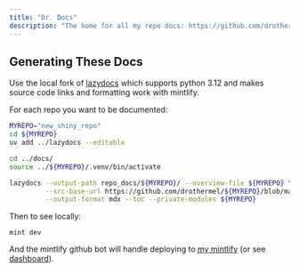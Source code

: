 ```yaml
---
title: "Dr. Docs"
description: "The home for all my repo docs: https://github.com/drothermel"
---
```


## Generating These Docs

Use the local fork of [lazydocs](https://github.com/ml-tooling/lazydocs) which supports python 3.12 and makes source code links and formatting work with mintlify.

For each repo you want to be documented:
```bash
MYREPO="new_shiny_repo"
cd ${MYREPO}
uv add ../lazydocs --editable

cd ../docs/
source ../${MYREPO}/.venv/bin/activate

lazydocs --output-path repo_docs/${MYREPO}/ --overview-file ${MYREPO} \
         --src-base-url https://github.com/drothermel/${MYREPO}/blob/main/src/ \
         --output-format mdx --toc --private-modules ${MYREPO}
```

Then to see locally:
```
mint dev
```

And the mintlify github bot will handle deploying to [my mintlify](https://dr-a2c58821.mintlify.app/) (or see [dashboard](https://dashboard.mintlify.com/dr-a2c58821/dr-a2c58821)).
